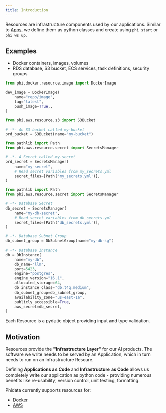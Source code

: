```yaml
---
title: Introduction
---
```


Resources are infrastructure components used by our applications. Similar to [Apps](/blocks/app/introduction), we define them as python classes and create using `phi start` or `phi ws up`.

## Examples

- Docker containers, images, volumes
- RDS database, S3 bucket, ECS services, task definitions, security groups

<CodeGroup>

```python Docker Image
from phi.docker.resource.image import DockerImage

dev_image = DockerImage(
    name="repo/image",
    tag="latest",
    push_image=True,,
)
```

```python S3 Bucket
from phi.aws.resource.s3 import S3Bucket

# -*- An S3 bucket called my-bucket
prd_bucket = S3Bucket(name="my-bucket")
```

```python Secret
from pathlib import Path
from phi.aws.resource.secret import SecretsManager

# -*- A Secret called my-secret
prd_secret = SecretsManager(
    name="my-secret",
    # Read secret variables from my_secrets.yml
    secret_files=[Path('my_secrets.yml')],
)
```

```python RDS Database
from pathlib import Path
from phi.aws.resource.secret import SecretsManager

# -*- Database Secret
db_secret = SecretsManager(
    name="my-db-secret",
    # Read secret variables from db_secrets.yml
    secret_files=[Path('db_secrets.yml')],
)

# -*- Database Subnet Group
db_subnet_group = DbSubnetGroup(name="my-db-sg")

# -*- Database Instance
db = DbInstance(
    name="my-db",
    db_name="llm",
    port=5423,
    engine="postgres",
    engine_version="16.1",
    allocated_storage=64,
    db_instance_class="db.t4g.medium",
    db_subnet_group=db_subnet_group,
    availability_zone="us-east-1a",
    publicly_accessible=True,
    aws_secret=db_secret,
)
```

</CodeGroup>

<Tip>

Each Resource is a pydatic object providing input and type validation.

</Tip>

## Motivation

Resources provide the **"Infrastructure Layer"** for our AI products. The software we write needs to be served by an Application, which in turn needs to run on an Infrastructure Resoure.

Defining **Applications as Code** and **Infrastructure as Code** allows us completely write our application as python code - providing numerous benefits like re-usability, version control, unit testing, formatting.

Phidata currently supports resources for:

- [Docker](/blocks/resource/docker)
- [AWS](/blocks/resource/aws)

<Snippet file="discord.mdx" />
